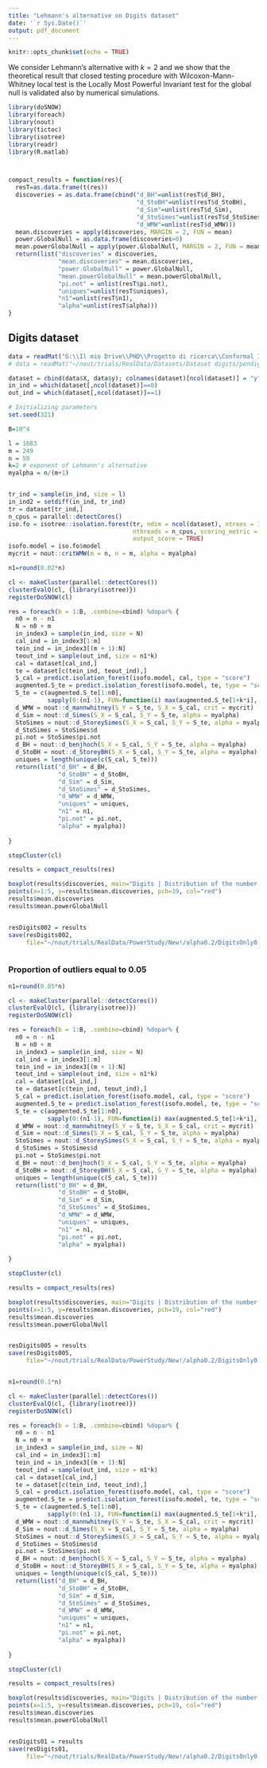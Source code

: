 ```yaml
---
title: "Lehmann's alternative on Digits dataset"
date: '`r Sys.Date()`'
output: pdf_document
---
```


```r
knitr::opts_chunk$set(echo = TRUE)
```

We consider Lehmann's alternative with $k=2$ and we show that the theoretical result that closed testing procedure with Wilcoxon-Mann-Whitney local test is the Locally Most Powerful Invariant test for the global null is validated also by numerical simulations.


```r

library(doSNOW)
library(foreach)
library(nout)
library(tictoc)
library(isotree)
library(readr)
library(R.matlab)



compact_results = function(res){
  resT=as.data.frame(t(res))
  discoveries = as.data.frame(cbind("d_BH"=unlist(resT$d_BH),
                                    "d_StoBH"=unlist(resT$d_StoBH),
                                    "d_Sim"=unlist(resT$d_Sim),
                                    "d_StoSimes"=unlist(resT$d_StoSimes),
                                    "d_WMW"=unlist(resT$d_WMW)))
  mean.discoveries = apply(discoveries, MARGIN = 2, FUN = mean)
  power.GlobalNull = as.data.frame(discoveries>0)
  mean.powerGlobalNull = apply(power.GlobalNull, MARGIN = 2, FUN = mean)
  return(list("discoveries" = discoveries,
              "mean.discoveries" = mean.discoveries,
              "power.GlobalNull" = power.GlobalNull,
              "mean.powerGlobalNull" = mean.powerGlobalNull,
              "pi.not" = unlist(resT$pi.not),
              "uniques"=unlist(resT$uniques),
              "n1"=unlist(resT$n1),
              "alpha"=unlist(resT$alpha)))
}


```



## Digits dataset

```r

data = readMat("G:\\Il mio Drive\\PHD\\Progetto di ricerca\\Conformal Inference Project\\Simulazioni\\7. Applicazioni dati reali\\Dataset digits\\pendigits.mat")
# data = readMat("~/nout/trials/RealData/Datasets/Dataset digits/pendigits.mat")

dataset = cbind(data$X, data$y); colnames(dataset)[ncol(dataset)] = "y"
in_ind = which(dataset[,ncol(dataset)]==0)
out_ind = which(dataset[,ncol(dataset)]==1)

# Initializing parameters
set.seed(321)

B=10^4

l = 1683
m = 249
n = 50
k=2 # exponent of Lehmann's alternative
myalpha = n/(m+1)


tr_ind = sample(in_ind, size = l)
in_ind2 = setdiff(in_ind, tr_ind)
tr = dataset[tr_ind,]
n_cpus = parallel::detectCores()
iso.fo = isotree::isolation.forest(tr, ndim = ncol(dataset), ntrees = 180, sample_size = 256,
                                   nthreads = n_cpus, scoring_metric = "depth", 
                                   output_score = TRUE)
isofo.model = iso.fo$model
mycrit = nout::critWMW(m = n, n = m, alpha = myalpha)

```


<!-- ### Proportion of outliers equal to 0.02 -->

```r

n1=round(0.02*n)

cl <- makeCluster(parallel::detectCores())
clusterEvalQ(cl, {library(isotree)})
registerDoSNOW(cl)

res = foreach(b = 1:B, .combine=cbind) %dopar% {
  n0 = n - n1
  N = n0 + m
  in_index3 = sample(in_ind, size = N)
  cal_ind = in_index3[1:m]
  tein_ind = in_index3[(m + 1):N]
  teout_ind = sample(out_ind, size = n1*k)
  cal = dataset[cal_ind,]
  te = dataset[c(tein_ind, teout_ind),]
  S_cal = predict.isolation_forest(isofo.model, cal, type = "score")
  augmented.S_te = predict.isolation_forest(isofo.model, te, type = "score")
  S_te = c(augmented.S_te[1:n0], 
           sapply(0:(n1-1), FUN=function(i) max(augmented.S_te[1+k*i], augmented.S_te[k+k*i])))
  d_WMW = nout::d_mannwhitney(S_Y = S_te, S_X = S_cal, crit = mycrit)
  d_Sim = nout::d_Simes(S_X = S_cal, S_Y = S_te, alpha = myalpha)
  StoSimes = nout::d_StoreySimes(S_X = S_cal, S_Y = S_te, alpha = myalpha)
  d_StoSimes = StoSimes$d
  pi.not = StoSimes$pi.not
  d_BH = nout::d_benjhoch(S_X = S_cal, S_Y = S_te, alpha = myalpha)
  d_StoBH = nout::d_StoreyBH(S_X = S_cal, S_Y = S_te, alpha = myalpha)
  uniques = length(unique(c(S_cal, S_te)))
  return(list("d_BH" = d_BH,
              "d_StoBH" = d_StoBH,
              "d_Sim" = d_Sim,
              "d_StoSimes" = d_StoSimes,
              "d_WMW" = d_WMW,
              "uniques" = uniques,
              "n1" = n1,
              "pi.not" = pi.not,
              "alpha" = myalpha))
  
}

stopCluster(cl)

results = compact_results(res)

boxplot(results$discoveries, main="Digits | Distribution of the number of discoveries")
points(x=1:5, y=results$mean.discoveries, pch=19, col="red")
results$mean.discoveries
results$mean.powerGlobalNull


resDigits002 = results
save(resDigits002,
     file="~/nout/trials/RealData/PowerStudy/New!/alpha0.2/DigitsOnly0.2/Lehmann2/resDigits002")



```






### Proportion of outliers equal to 0.05

```r

n1=round(0.05*n)

cl <- makeCluster(parallel::detectCores())
clusterEvalQ(cl, {library(isotree)})
registerDoSNOW(cl)

res = foreach(b = 1:B, .combine=cbind) %dopar% {
  n0 = n - n1
  N = n0 + m
  in_index3 = sample(in_ind, size = N)
  cal_ind = in_index3[1:m]
  tein_ind = in_index3[(m + 1):N]
  teout_ind = sample(out_ind, size = n1*k)
  cal = dataset[cal_ind,]
  te = dataset[c(tein_ind, teout_ind),]
  S_cal = predict.isolation_forest(isofo.model, cal, type = "score")
  augmented.S_te = predict.isolation_forest(isofo.model, te, type = "score")
  S_te = c(augmented.S_te[1:n0], 
           sapply(0:(n1-1), FUN=function(i) max(augmented.S_te[1+k*i], augmented.S_te[k+k*i])))
  d_WMW = nout::d_mannwhitney(S_Y = S_te, S_X = S_cal, crit = mycrit)
  d_Sim = nout::d_Simes(S_X = S_cal, S_Y = S_te, alpha = myalpha)
  StoSimes = nout::d_StoreySimes(S_X = S_cal, S_Y = S_te, alpha = myalpha)
  d_StoSimes = StoSimes$d
  pi.not = StoSimes$pi.not
  d_BH = nout::d_benjhoch(S_X = S_cal, S_Y = S_te, alpha = myalpha)
  d_StoBH = nout::d_StoreyBH(S_X = S_cal, S_Y = S_te, alpha = myalpha)
  uniques = length(unique(c(S_cal, S_te)))
  return(list("d_BH" = d_BH,
              "d_StoBH" = d_StoBH,
              "d_Sim" = d_Sim,
              "d_StoSimes" = d_StoSimes,
              "d_WMW" = d_WMW,
              "uniques" = uniques,
              "n1" = n1,
              "pi.not" = pi.not,
              "alpha" = myalpha))
  
}

stopCluster(cl)

results = compact_results(res)

boxplot(results$discoveries, main="Digits | Distribution of the number of discoveries")
points(x=1:5, y=results$mean.discoveries, pch=19, col="red")
results$mean.discoveries
results$mean.powerGlobalNull


resDigits005 = results
save(resDigits005,
     file="~/nout/trials/RealData/PowerStudy/New!/alpha0.2/DigitsOnly0.2/Lehmann2/resDigits005")



```





<!-- ### Proportion of outliers equal to 0.1 -->

```r

n1=round(0.1*n)

cl <- makeCluster(parallel::detectCores())
clusterEvalQ(cl, {library(isotree)})
registerDoSNOW(cl)

res = foreach(b = 1:B, .combine=cbind) %dopar% {
  n0 = n - n1
  N = n0 + m
  in_index3 = sample(in_ind, size = N)
  cal_ind = in_index3[1:m]
  tein_ind = in_index3[(m + 1):N]
  teout_ind = sample(out_ind, size = n1*k)
  cal = dataset[cal_ind,]
  te = dataset[c(tein_ind, teout_ind),]
  S_cal = predict.isolation_forest(isofo.model, cal, type = "score")
  augmented.S_te = predict.isolation_forest(isofo.model, te, type = "score")
  S_te = c(augmented.S_te[1:n0], 
           sapply(0:(n1-1), FUN=function(i) max(augmented.S_te[1+k*i], augmented.S_te[k+k*i])))
  d_WMW = nout::d_mannwhitney(S_Y = S_te, S_X = S_cal, crit = mycrit)
  d_Sim = nout::d_Simes(S_X = S_cal, S_Y = S_te, alpha = myalpha)
  StoSimes = nout::d_StoreySimes(S_X = S_cal, S_Y = S_te, alpha = myalpha)
  d_StoSimes = StoSimes$d
  pi.not = StoSimes$pi.not
  d_BH = nout::d_benjhoch(S_X = S_cal, S_Y = S_te, alpha = myalpha)
  d_StoBH = nout::d_StoreyBH(S_X = S_cal, S_Y = S_te, alpha = myalpha)
  uniques = length(unique(c(S_cal, S_te)))
  return(list("d_BH" = d_BH,
              "d_StoBH" = d_StoBH,
              "d_Sim" = d_Sim,
              "d_StoSimes" = d_StoSimes,
              "d_WMW" = d_WMW,
              "uniques" = uniques,
              "n1" = n1,
              "pi.not" = pi.not,
              "alpha" = myalpha))
  
}

stopCluster(cl)

results = compact_results(res)

boxplot(results$discoveries, main="Digits | Distribution of the number of discoveries")
points(x=1:5, y=results$mean.discoveries, pch=19, col="red")
results$mean.discoveries
results$mean.powerGlobalNull


resDigits01 = results
save(resDigits01,
     file="~/nout/trials/RealData/PowerStudy/New!/alpha0.2/DigitsOnly0.2/Lehmann2/resDigits01")



```





